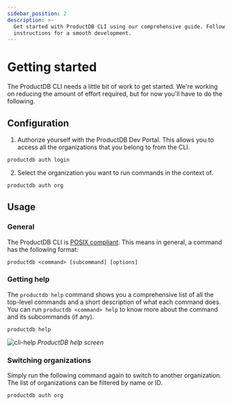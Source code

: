 ```yaml
---
sidebar_position: 2
description: >-
  Get started with ProductDB CLI using our comprehensive guide. Follow step-by-step
  instructions for a smooth development.
---
```


# Getting started

The ProductDB CLI needs a little bit of work to get started. We're working on
reducing the amount of effort required, but for now you'll have to do the
following.

## Configuration

1. Authorize yourself with the ProductDB Dev Portal. This allows you to access all
   the organizations that you belong to from the CLI.

```shell
productdb auth login
```

2. Select the organization you want to run commands in the context of.

```bash
productdb auth org
```

## Usage

### General

The ProductDB CLI is
[POSIX compliant](https://pubs.opengroup.org/onlinepubs/9699919799/basedefs/V1_chap12.html).
This means in general, a command has the following format:

```shell
productdb <command> [subcommand] [options]
```

### Getting help

The `productdb help` command shows you a comprehensive list of all the top-level
commands and a short description of what each command does. You can run
`productdb <command> help` to know more about the command and its subcommands (if
any).

```shell
productdb help
```

![cli-help](/static/cli/cli-help.png#terminal) _ProductDB help screen_

### Switching organizations

Simply run the following command again to switch to another organization. The
list of organizations can be filtered by name or ID.

```shell
productdb auth org
```

<head>
  <title>CLI Getting started</title>
  <meta name="description" content="Get started with ProductDB CLI using our comprehensive guide. Follow step-by-step instructions for a smooth development."/>
  
</head>
